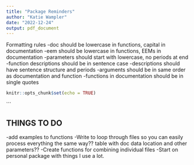 ```yaml
---
title: "Package Reminders"
author: "Katie Wampler"
date: "2022-12-24"
output: pdf_document
---
```

Formatting rules 
-doc should be lowercase in functions, capital in documentation 
-eem should be lowercase in functions, EEMs in documentation 
-parameters should start with lowercase, no periods at end 
-function descriptions should be in sentence case 
-descriptions should have sentence structure and periods
-arguments should be in same order as documentation and function
-functions in documentation should be in single quotes


```r
knitr::opts_chunk$set(echo = TRUE)
```
```


## THINGS TO DO 
-add examples to functions
-Write to loop through files so you can easily process everything the same way?? table with doc data location and other parameters?? 
-Create functions for combining individual files
-Start on personal package with things I use a lot.  
